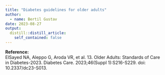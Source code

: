 ```yaml
---
title: "Diabetes guidelines for older adults"
author:
  - name: Bertil Gustav
date: 2023-08-27
output:
  distill::distill_article:
    self_contained: false
---
```



**Reference:**<br>
ElSayed NA, Aleppo G, Aroda VR, et al. 13. Older Adults: Standards of Care in Diabetes-2023. Diabetes Care. 2023;46(Suppl 1):S216-S229. doi: 10.2337/dc23-S013.


